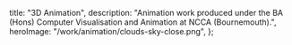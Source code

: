  title: "3D Animation",
  description:
    "Animation work produced under the BA (Hons) Computer Visualisation and Animation at NCCA (Bournemouth).",
  heroImage: "/work/animation/clouds-sky-close.png",
};

<VideoEmbed src="https://player.vimeo.com/video/220540706" />

<VideoEmbed src="https://player.vimeo.com/video/119990499" />
